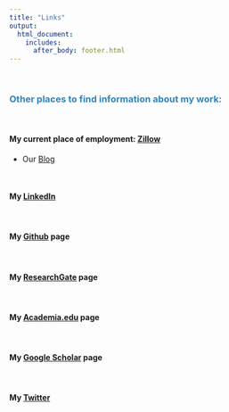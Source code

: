 ```yaml
---
title: "Links"
output: 
  html_document:
    includes:
      after_body: footer.html
---
```


&nbsp;
&nbsp;

###  <span style="color:#2E86C1"> Other places to find information about my work: </span>

&nbsp;

#### My current place of employment: [Zillow](https://www.zillow.com)
    
* Our [Blog](https://www.zillow.com/data-science/)

&nbsp;

#### My [LinkedIn](https://www.linkedin.com/in/andy-krause-7260ab17/)  

&nbsp;

#### My [Github](https://github.com/AndyKrause) page

&nbsp;

#### My [ResearchGate](https://www.researchgate.net/profile/Andy_Krause) page

&nbsp;

#### My [Academia.edu](https://unimelb.academia.edu/AndyKrause) page

&nbsp;

#### My [Google Scholar](https://scholar.google.com.au/citations?user=FN04yK0AAAAJ&hl=en) page

&nbsp;

#### My [Twitter](https://twitter.com/Andy_L_Krause) 
&nbsp;

